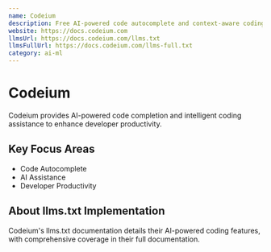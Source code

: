 ```yaml
---
name: Codeium
description: Free AI-powered code autocomplete and context-aware coding assistant
website: https://docs.codeium.com
llmsUrl: https://docs.codeium.com/llms.txt
llmsFullUrl: https://docs.codeium.com/llms-full.txt
category: ai-ml
---
```


# Codeium

Codeium provides AI-powered code completion and intelligent coding assistance to enhance developer productivity.

## Key Focus Areas

- Code Autocomplete
- AI Assistance
- Developer Productivity

## About llms.txt Implementation

Codeium's llms.txt documentation details their AI-powered coding features, with comprehensive coverage in their full documentation.
